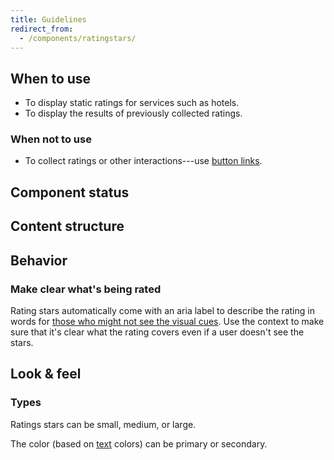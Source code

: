 ```yaml
---
title: Guidelines
redirect_from:
  - /components/ratingstars/
---
```


<ReactExample exampleId="RatingStars-default" />

## When to use

- To display static ratings for services such as hotels.
- To display the results of previously collected ratings.

### When not to use

- To collect ratings or other interactions---use [button links](/components/action/buttonlink/).

## Component status

<ComponentStatus component="RatingStars" />

## Content structure

<FigmaFile
  file="4QJZqvBvRrLu6t9mwObCkA"
  node="164%3A0"
  alt="Rating: indicates the rating rounded to a whole number; empty: optionally shows the potential rating not obtained."
/>

## Behavior

### Make clear what's being rated

Rating stars automatically come with an aria label to describe the rating in words
for [those who might not see the visual cues](/foundation/accessibility/).
Use the context to make sure that it's clear what the rating covers
even if a user doesn't see the stars.

## Look & feel

### Types

Ratings stars can be small, medium, or large.

<ReactExample exampleId="RatingStars-sizes" />

The color (based on [text](/components/text/text/) colors) can be primary or secondary.

<ReactExample exampleId="RatingStars-colors" />

